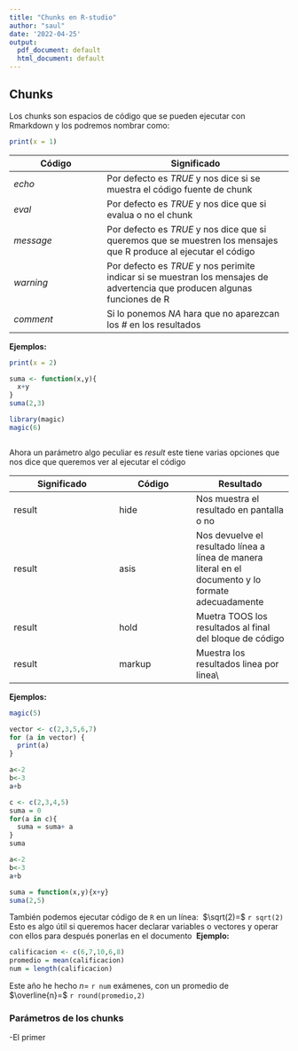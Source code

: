 ```yaml
---
title: "Chunks en R-studio"
author: "saul"
date: '2022-04-25'
output:
  pdf_document: default
  html_document: default
---
```


## Chunks
Los chunks son espacios de código que se pueden ejecutar con Rmarkdown y los podremos nombrar como: 
```r
print(x = 1)
```
Código| Significado
------|------------
*echo*| Por defecto es *TRUE* y nos dice si se muestra el código fuente de chunk
*eval*|Por defecto es *TRUE* y nos dice que si evalua o no el chunk
*message*| Por defecto es *TRUE* y nos dice que si queremos que se muestren los mensajes que R produce al ejecutar el código
*warning*| Por defecto es *TRUE* y nos perimite indicar si se muestran los mensajes de advertencia que producen algunas funciones de R 
*comment*| Si lo ponemos *NA* hara que no aparezcan los *#* en los resultados 
**Ejemplos: **\ 

```r
print(x = 2)
``` 
```r
suma <- function(x,y){
  x+y
}
suma(2,3)

```
```r
library(magic)
magic(6)
```
```r

```
Ahora un parámetro algo peculiar es *result* este tiene varias opciones que nos dice que queremos ver al ejecutar el código\ 

Significado|Código  | Resultado|
-----------|--------|----------|
result     | hide   |Nos muestra el resultado en pantalla o no
result     | asis   |Nos devuelve el resultado línea a línea de manera literal en el documento y lo formate adecuadamente 
result     | hold   |Muetra TOOS los resultados al final del bloque de código
result     | markup |Muestra los resultados linea por linea\ 
**Ejemplos: **

```r
magic(5)
```
```r
vector <- c(2,3,5,6,7)
for (a in vector) {
  print(a)
}
```
```r
a<-2
b<-3
a+b

c <- c(2,3,4,5)
suma = 0 
for(a in c){
  suma = suma+ a 
}
suma
```
```r
a<-2
b<-3
a+b

suma = function(x,y){x+y}
suma(2,5)
```

También podemos ejecutar código de `R` en un línea:\ 
$\sqrt(2)=$ `r sqrt(2)`\ 
Esto es algo útil si queremos hacer declarar variables o vectores y operar con ellos para después ponerlas en el documento\ 
**Ejemplo: **\ 
```r
calificacion <- c(6,7,10,6,8)
promedio = mean(calificacion)
num = length(calificacion)
```
Este año he hecho $n =$ `r num` exámenes, con un promedio de $\overline{n}=$ `r round(promedio,2)` 






        


### Parámetros de los chunks 

-El primer 
